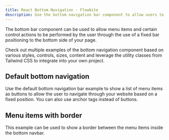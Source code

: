 ```yaml
---
title: React Bottom Navigation - Flowbite
description: Use the bottom navigation bar component to allow users to navigate through your website or create a control bar using a menu that is positioned at the bottom of the page
---
```


The bottom bar component can be used to allow menu items and certain control actions to be performed by the user through the use of a fixed bar positioning to the bottom side of your page.

Check out multiple examples of the bottom navigation component based on various styles, controls, sizes, content and leverage the utility classes from Tailwind CSS to integrate into your own project.

## Default bottom navigation

Use the default bottom navigation bar example to show a list of menu items as buttons to allow the user to navigate through your website based on a fixed position. You can also use anchor tags instead of buttons.

<Example name="bottomNavigation.root" />

## Menu items with border

This example can be used to show a border between the menu items inside the bottom navbar.

<Example name="bottomNavigation.withBorder" />
